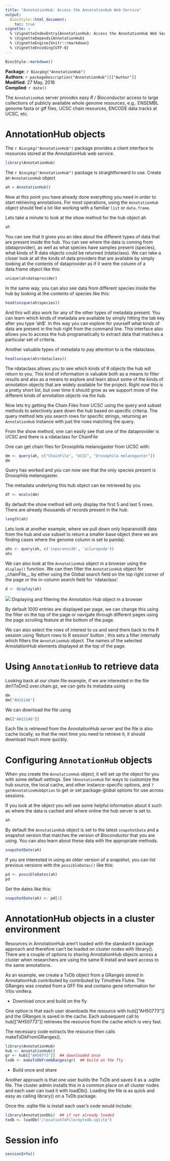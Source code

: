 ---
title: "AnnotationHub: Access the AnnotationHub Web Service"
output:
  BiocStyle::html_document:
    toc: true
vignette: >
  % \VignetteIndexEntry{AnnotationHub: Access the AnnotationHub Web Service}
  % \VignetteDepends{AnnotationHub}
  % \VignetteEngine{knitr::rmarkdown}
  % \VignetteEncoding{UTF-8}
---

```{r style, echo = FALSE, results = 'asis'}
BiocStyle::markdown()
```
**Package**: `r Biocpkg("AnnotationHub")`<br />
**Authors**: `r packageDescription("AnnotationHub")[["Author"]] `<br />
**Modified**: 27 May, 2016<br />
**Compiled**: `r date()`

The `AnnotationHub` server provides easy _R / Bioconductor_ access to
large collections of publicly available whole genome resources,
e.g,. ENSEMBL genome fasta or gtf files, UCSC chain resources, ENCODE
data tracks at UCSC, etc.

# AnnotationHub objects

The `r Biocpkg("AnnotationHub")` package provides a client interface
to resources stored at the AnnotationHub web service.

```{r library, message=FALSE}
library(AnnotationHub)
```

The `r Biocpkg("AnnotationHub")` package is straightforward to use.
Create an `AnnotationHub` object

```{r AnnotationHub}
ah = AnnotationHub()
```

Now at this point you have already done everything you need in order
to start retrieving annotations.  For most operations, using the
`AnnotationHub` object should feel a lot like working with a familiar
`list` or `data.frame`. 

Lets take a minute to look at the show method for the hub object ah 

```{r show}
ah
```

You can see that it gives you an idea about the different types of data that are present inside the hub. You can see where the data is coming from (dataprovider), as well as what species have samples present (species), what kinds of R data objects could be returned (rdataclass).  We can take a closer look at all the kinds of data providers that are available by simply looking at the contents of dataprovider as if it were the column of a data.frame object like this:

```{r dataprovider}
unique(ah$dataprovider)
```

In the same way, you can also see data from different species inside the hub by looking at the contents of species like this: 

```{r species}
head(unique(ah$species))
```

And this will also work for any of the other types of metadata present.  You can learn which kinds of metadata are available by simply hitting the tab key after you type 'ah$'.  In this way you can explore for yourself what kinds of data are present in the hub right from the command line. This interface also allows you to access the hub programatically to extract data that matches a particular set of criteria.

Another valuable types of metadata to pay attention to is the rdataclass.

```{r rdataclass}
head(unique(ah$rdataclass))
```

The rdataclass allows you to see which kinds of R objects the hub will return to you.  This kind of information is valuable both as a means to filter results and also as a means to explore and learn about some of the kinds of annotation objects that are widely available for the project.  Right now this is a pretty short list, but over time it should grow as we support more of the different kinds of annotation objects via the hub.


Now lets try getting the Chain Files from UCSC using the query and subset methods to selectively pare down the hub based on specific criteria. 
The query method lets you search rows for
specific strings, returning an `AnnotationHub` instance with just the
rows matching the query.

From the show method, one can easily see that one of the dataprovider is
UCSC and there is a rdataclass for ChainFile

One can get chain files for Drosophila melanogaster from UCSC with:

```{r dm1}
dm <- query(ah, c("ChainFile", "UCSC", "Drosophila melanogaster"))
dm
```
Query has worked and you can now see that the only species present is 
Drosophila melanogaster. 
 
The metadata underlying this hub object can be retrieved by you 

```{r show2}
df <- mcols(dm)
```

By default the show method will only display the first 5 and last 5  rows.
There are already thousands of records present in the hub.

```{r length}
length(ah)
```
Lets look at another example, where we pull down only Inparanoid8 data 
from the hub and use  subset to return a smaller base object (here we
 are finding cases where the genome column is set to panda).

```{r subset}
ahs <- query(ah, c('inparanoid8', 'ailuropoda'))
ahs
```

We can also look at the `AnnotationHub` object in a browser using the
`display()` function. We can then filter the `AnnotationHub` object
for _chainFile__ by either using the Global search field on the top
right corner of the page or the in-column search field for `rdataclass'.

```{r display, eval=FALSE}
d <- display(ah)
```

![](display.png)
Displaying and filtering the Annotation Hub object in a browser

By default 1000 entries are displayed per page, we can change this using
the filter on the top of the page or navigate through different pages
using the page scrolling feature at the bottom of the page. 

We can also select the rows of interest to us and send them back to
the R session using 'Return rows to R session' button ; this sets a
filter internally which filters the `AnnotationHub` object. The names
of the selected AnnotationHub elements displayed at the top of the
page.

# Using `AnnotationHub` to retrieve data

Looking back at our chain file example, if we are interested in the file 
dm1ToDm2.over.chain.gz, we can gets its metadata using

```{r dm2}
dm
dm["AH15146"]
```
We can download the file using

```{r dm3}
dm[["AH15146"]]
```
Each file is retrieved from the AnnotationHub server and the file is
also cache locally, so that the next time you need to retrieve it,
it should download much more quickly.

# Configuring `AnnotationHub` objects

When you create the `AnnotationHub` object, it will set up the object
for you with some default settings.  See `?AnnotationHub` for ways to
customize the hub source, the local cache, and other instance-specific
options, and `?getAnnotationHubOption` to get or set package-global 
options for use across sessions. 

If you look at the object you will see some helpful information about
it such as where the data is cached and where online the hub server is
set to.

```{r show-2}
ah
```

By default the `AnnotationHub` object is set to the latest
`snapshotData` and a snapshot version that matches the version of
_Bioconductor_ that you are using. You can also learn about these data
with the appropriate methods.

```{r snapshot}
snapshotDate(ah)
```

If you are interested in using an older version of a snapshot, you can
list previous versions with the `possibleDates()` like this:

```{r possibleDates}
pd <- possibleDates(ah)
pd
```

Set the dates like this:

```{r setdate, eval=FALSE}
snapshotDate(ah) <- pd[1]
```
# AnnotationHub objects in a cluster environment

Resources in AnnotationHub aren't loaded with the standard `R` package approach
and therefore can't be loaded on cluster nodes with library(). There are a
couple of options to sharing AnnotationHub objects across a cluster when
researchers are using the same R install and want access to the same
annotations.

As an example, we create a TxDb object from a GRanges stored in AnnotationHub
contributed by contributed by Timothée Flutre.  The GRanges was created from a
GFF file and contains gene information for Vitis vinifera.

* Download once and build on the fly

One option is that each user downloads the resource with hub[["AH50773"]] and
the GRanges is saved in the cache. Each subsequent call to 
hub[["AH50773"]] retrieves the resource from the cache which is very fast.

The necessary code extracts the resource then calls makeTxDbFromGRanges().
```{r clusterOptions1, eval=FALSE}
library(AnnotationHub)
hub <- AnnotationHub()
gr <- hub[["AH50773"]]  ## downloaded once
txdb <- makeTxDbFromGRanges(gr)  ## build on the fly
```

* Build once and share

Another approach is that one user builds the TxDb and saves it as a .sqlite
file. The cluster admin installs this in a common place on all cluster nodes
and each user can load it with loadDb(). Loading the file is as quick and
easy as calling library() on a TxDb package.

Once the .sqlite file is install each user's code would include:
```{r clusterOptions2, eval=FALSE}
library(AnnotationDbi)  ## if not already loaded
txdb <- loadDb("/locationToFile/mytxdb.sqlite")
```

# Session info

```{r sessionInfo}
sessionInfo()
```

